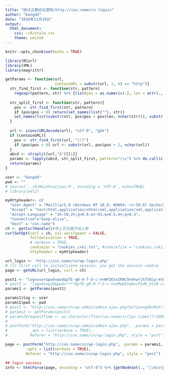 ```yaml
---
title: "统计之都论坛登陆(http://cos.name/cn login)"
author: "kongdd"
date: "2016年11月29日"
output: 
  html_document: 
    css: ~/R/style.css
    theme: united
---
```


```r
knitr::opts_chunk$set(echo = TRUE)
```

```r
library(RCurl)
library(XML)
library(magrittr)

getParams <- function(url, 
                      containURL = substr(url, 1, 4) == "http"){
  str_find_first <- function(str, pattern)
    regexpr(pattern, str) %>% {list(pos = as.numeric(.), len = attr(., "match.length"))}
  
  str_split_first <- function(str, pattern){
    pos <- str_find_first(str, pattern)
    if (pos$pos < 0) return(set_names(list(""), str))
    set_names(list(substr(str, pos$pos + pos$len, nchar(str))), substr(str, 1, pos$pos - 1))
  }
  
  url <- iconv(URLdecode(url), "utf-8", "gbk")
  if (containURL){
    pos <- str_find_first(url, "\\?")
    if (pos$pos > 0) url <- substr(url, pos$pos + 1, nchar(url))
  }
  abcd <- strsplit(url,"&")[[1]]
  params <- lapply(abcd, str_split_first, pattern="\\=") %>% do.call(c,.)
  return(params)
}
```

```r
user <- "kongdd"
pwd <- ""
# source('../R/MainFunction.R', encoding = 'UTF-8', echo=TRUE)
# library(xml2)

myHttpheader<- c(
  "User-Agent" = "Mozilla/5.0 (Windows NT 10.0; WOW64; rv:50.0) Gecko/20100101 Firefox/50.0",
  "Accept" = "text/html,application/xhtml+xml,application/xml,application/json;q=0.9,*/*;q=0.8",
  "Accept-Language" = "zh-CN,zh;q=0.8,en-US;q=0.5,en;q=0.3",
  "Connection"="keep-alive",
  "Host" = "cos.name")
ch <- getCurlHandle()#带上百宝箱开始上路
curlSetOpt(curl = ch, ssl.verifypeer = FALSE, 
           followlocation = TRUE,
           # verbose = TRUE,
           cookiejar = "cookies_cnki.txt", #cookiefile = "cookies_cnki.txt", 
           httpheader = myHttpheader)

url_login <- 'http://cos.name/cn/wp-login.php'
# (1) first call to initializate session. you get the session cookie
page <- getURL(url_login, curl = ch)

post1 <- "log=user&pwd=pwd&pTE-gB-H-f-O-c-V=WPZKteIRNC9n9nwYjh758ig-mtHo4KXjrryHb0Ag1SDIlN8TZsEWs7U6qLAUWxhUCPXuED8XoSLBtNqkQSln9ONpRCdW0YfjXEfbGUf-9Echd4sR6YIwQHLfWdLAFVra&wp-submit=%E7%99%BB%E5%BD%95&redirect_to=http%3A%2F%2Fcos.name%2Fcn%2F&testcookie=1&y-v-F-FV-A-MP-U-Rh=10809510.020100101"
# post1 <- "log=kongdd&pwd=****&pTE-gB-H-f-O-c-V=XMwOESqRvcPzdR_6IvB-cnaPQYD9qMz26n1IcW_eck-2U6b2pOwFsFDbORlLIYLAJmVmO2sw1Vr8-4kWFhL71agXu2Q4UUoyYOtJ9lVXxQpr1nqltUymJxSn-Ehm8na8wjzedaTHfjU&user-submit=&user-cookie=1&redirect_to=http%3A%2F%2Fcos.name%2Fcn%2F&_wpnonce=e2209eb5ab&_wp_http_referer=%2Fcn%2F%3Floggedout%3Dtrue&QxN-A-BX-d-Ee-M-GD=19201080249510.0true50.0"
params1 <- getParams(post1)

params1$log <- user
params1$pwd <- pwd
# post2 <- "http://cos.name/cn/wp-admin/admin-ajax.php?action=gdbcRetrieveToken&browserInfo=%7B%22screenWidth%22%3A1920%2C%22screenHeight%22%3A1080%2C%22engine%22%3A24%2C%22features%22%3A95%2C%22mozilla%22%3A%225.0%22%2C%22windows_nt%22%3A%2210.0%22%2C%22wow64%22%3Atrue%2C%22rv%22%3A%2250.0%22%2C%22gecko%22%3A%2220100101%22%2C%22firefox%22%3A%2250.0%22%7D&pTE-gB-H-f-O-c-V=3759969693&requestTime=1480418883349"
# params2 <- getParams(post2)
# params2$requestTime <- as.character(floor(as.numeric(Sys.time())*1000))
# 
# postForm("http://cos.name/cn/wp-admin/admin-ajax.php", .params = params2, curl = ch, 
#          .opt = list(verbose = TRUE), 
#          Referer = "http://cos.name/cn/wp-login.php", style = "post")

page <- postForm("http://cos.name/cn/wp-login.php", .params = params1, curl = ch, 
         .opts = list(verbose = TRUE), 
         Referer = "http://cos.name/cn/wp-login.php", style = "post")

## login success
info <- htmlParse(page, encoding = "utf-8") %>% {getNodeSet(., "//div[@class='bbp-logged-in']")[[1]]} %T>% print
```